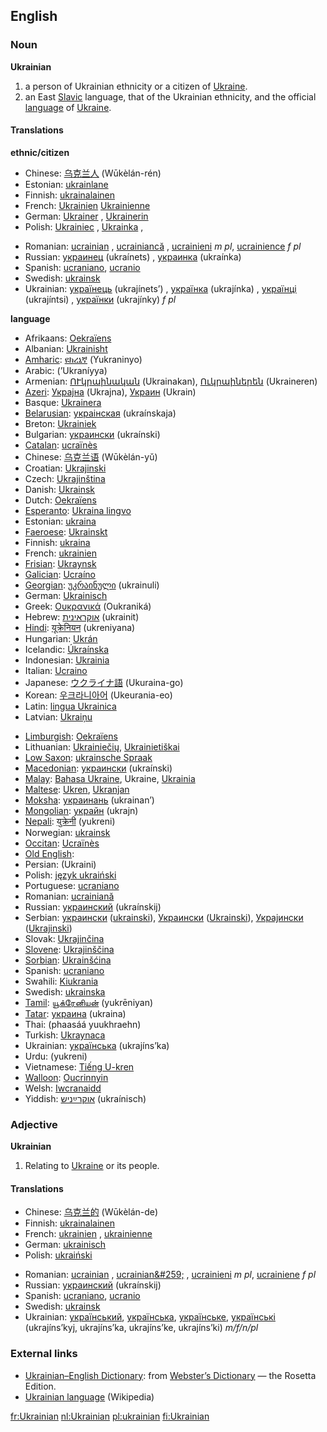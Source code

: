 {{wikipedia}}
==English==

===Noun===
'''Ukrainian'''

# a person of Ukrainian ethnicity or a citizen of [[Ukraine]].
# an East [[Slavic]] language, that of the Ukrainian ethnicity, and the official [[language]] of [[Ukraine]].

====Translations====
'''ethnic/citizen'''
{{top}}
*Chinese: [[乌克兰人]] (Wūkèlán-rén)
*Estonian: [[ukrainlane]]
*Finnish: [[ukrainalainen]]
*French: [[Ukrainien]] {{m}} [[Ukrainienne]] {{f}} 
*German: [[Ukrainer]] {{m}}, [[Ukrainerin]] {{f}}
*Polish: [[Ukrainiec]] {{m}}, [[Ukrainka]] {{f}},
{{mid}}
*Romanian: [[ucrainian]] {{m}}, [[ucrainiancă]] {{f}}, [[ucrainieni]] ''m pl'', [[ucrainience]] ''f pl'' 
*Russian: [[украинец]] (ukraínets) {{m}}, [[украинка]] (ukraínka) {{f}}
*Spanish: [[ucraniano]], [[ucranio]]
*Swedish: [[ukrainsk]] 
*Ukrainian: [[українець]] (ukrajínets’) {{m}}, [[українка]] (ukrajínka) {{f}}, [[українці]] (ukrajíntsi) {{p}}, [[українки]] (ukrajínky) ''f pl''
{{bottom}}


'''language'''
{{top}}
*Afrikaans: [[Oekraïens]]
*Albanian: [[Ukrainisht]]
*[[Amharic]]: [[ዩክረኒኛ]] (Yukraninyo)
*Arabic: {{ARchar|[[أوكرانية]]}} (’Ukraníyya)
*Armenian: [[ՈՒկրաինական]] (Ukrainakan), [[Ուկրաիներեն]] (Ukraineren)
*[[Azeri]]: [[Украјна]] (Ukrajna), [[Украин]] (Ukrain)
*Basque: [[Ukrainera]]
*[[Belarusian]]:  [[украінская]] (ukraínskaja) {{f}}
*Breton: [[Ukrainiek]]
*Bulgarian: [[украински]] (ukraínski)
*[[Catalan]]: [[ucraïnès]]
*Chinese: [[乌克兰语]] (Wūkèlán-yǔ)
*Croatian: [[Ukrajinski]]
*Czech: [[Ukrajinština]]
*Danish: [[Ukrainsk]]
*Dutch: [[Oekraïens]] {{n}}
*[[Esperanto]]: [[Ukraina lingvo]]
*Estonian: [[ukraina]]
*[[Faeroese]]: [[Ukrainskt]]
*Finnish: [[ukraina]]
*French: [[ukrainien]] {{m}}
*[[Frisian]]: [[Ukraynsk]]
*[[Galician]]: [[Ucraíno]]
*[[Georgian]]: [[უკრაინული]] (ukrainuli)
*German: [[Ukrainisch]] {{n}}
*Greek: [[Ουκρανικά]] (Oukraniká)
*Hebrew: [[אוקראינית]] (ukrainit)
*[[Hindi]]: [[यूक्रेनियन]] (ukreniyana)
*Hungarian: [[Ukrán]]
*Icelandic: [[Úkraínska]]
*Indonesian: [[Ukrainia]]
*Italian: [[Ucraino]]
*Japanese: [[ウクライナ語]] (Ukuraina-go)
*Korean: [[우크라니아어]] (Ukeurania-eo)
*Latin: [[lingua Ukrainica]]
*Latvian: [[Ukraiņu]]
{{mid}}
*[[Limburgish]]: [[Oekraïens]]
*Lithuanian: [[Ukrainiečių]], [[Ukrainietiškai]]
*[[Low Saxon]]: [[ukrainsche Spraak]]
*[[Macedonian]]: [[украински]] (ukraínski)
*[[Malay]]: [[Bahasa Ukraine]], Ukraine, [[Ukrainia]]
*[[Maltese]]: [[Ukren]], [[Ukranjan]]
*[[Moksha]]: [[украинань]] (ukrainan’)
*[[Mongolian]]: [[украйн]] (ukrajn)
*[[Nepali]]: [[युक्रेनी]] (yukreni)
*Norwegian: [[ukrainsk]]
*[[Occitan]]: [[Ucraïnès]]
*[[Old English]]: {{IPAchar|[[Ūcrægnisc sprǣc]]}}
*Persian: {{FAchar|[[اوكراينى]]}} (Ukraini)
*Polish: [[język ukraiński]] {{m}}
*Portuguese: [[ucraniano]]
*Romanian: [[ucrainiană]] {{f}}
*Russian: [[украинский]] (ukraínskij) {{m}}
*Serbian: [[украински]] ([[ukrainski]]), [[Украински]] ([[Ukrainski]]), [[Украјински]] ([[Ukrajinski]])
*Slovak: [[Ukrajinčina]]
*[[Slovene]]: [[Ukrajinščina]]
*[[Sorbian]]: [[Ukrainšćina]]
*Spanish: [[ucraniano]]
*Swahili: [[Kiukrania]]
*Swedish: [[ukrainska]]
*[[Tamil]]: [[யூக்ரேனியன்]] (yukrēniyan)
*[[Tatar]]: [[украина]] (ukraina)
*Thai: {{THchar|[[ภาษายูเครน]]}} (phaasáá yuukhraehn)
*Turkish: [[Ukraynaca]]
*Ukrainian: [[українська]] (ukrajíns’ka)
*Urdu: {{FAchar|[[يُوکريني]]}} (yukreni)
*Vietnamese: [[Tiếng U-kren]]
*[[Walloon]]: [[Oucrinnyin]]
*Welsh: [[Iwcranaidd]]
*Yiddish: [[אוקרײַניש]] (ukraínisch)
{{bottom}}

===Adjective===
'''Ukrainian'''

# Relating to [[Ukraine]] or its people.

====Translations====
{{top}}
*Chinese: [[乌克兰的]] (Wūkèlán-de)
*Finnish: [[ukrainalainen]]
*French: [[ukrainien]] {{m}}, [[ukrainienne]] {{f}}
*German: [[ukrainisch]]
*Polish: [[ukraiński]] {{m}}
{{mid}}
*Romanian: [[ucrainian]] {{m}}, [[ucrainian&#259;]] {{f}}, [[ucrainieni]] ''m pl'', [[ucrainiene]] ''f pl''
*Russian: [[украинский]] (ukraínskij)
*Spanish: [[ucraniano]], [[ucranio]]
*Swedish: [[ukrainsk]]
*Ukrainian: [[український]], [[українська]], [[українське]], [[українські]] (ukrajíns’kyj, ukrajíns’ka, ukrajíns’ke, ukrajíns’ki) ''m/f/n/pl''
{{bottom}}

===External links===
{{interwiktionary|code=uk}}
*[http://www.websters-online-dictionary.org/definition/Ukranian-english/ Ukrainian–English Dictionary]: from [http://www.websters-online-dictionary.org/ Webster’s Dictionary] — the Rosetta Edition.
*[[w:Ukrainian language|Ukrainian language]] (Wikipedia)

[[fr:Ukrainian]]
[[nl:Ukrainian]]
[[pl:ukrainian]]
[[fi:Ukrainian]]